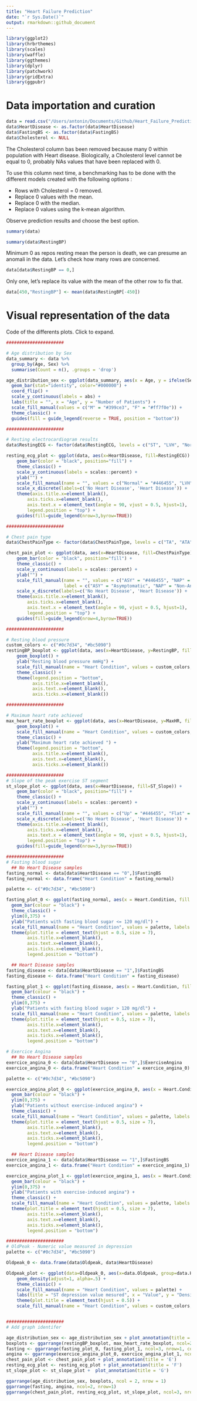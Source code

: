 ```yaml
---
title: "Heart Failure Prediction"
date: "`r Sys.Date()`"
output: rmarkdown::github_document
---
```


```r
library(ggplot2)
library(hrbrthemes)
library(scales)
library(waffle)
library(ggthemes)
library(dplyr)
library(patchwork)
library(gridExtra)
library(ggpubr)
```

# Data importation and curation

```r
data = read.csv("/Users/antonin/Documents/Github/Heart_Failure_Prediction_with_R/data/heart.csv", stringsAsFactors = T)
data$HeartDisease <- as.factor(data$HeartDisease)
data$FastingBS <- as.factor(data$FastingBS)
data$Cholesterol <- NULL 
``` 

The Cholesterol column bas been removed because many 0 within population with Heart disease. Biologically, a Cholesterol level cannot be equal to 0, probably NAs values that have been replaced with 0. 

To use this column next time, a benchmarking has to be done with the different models created with the following options :

  * Rows with Cholesterol = 0 removed.  
  * Replace 0 values with the mean.  
  * Replace 0 with the median.  
  * Replace 0 values using the k-mean algorithm.
  
Observe prediction results and choose the best option. 

```r
summary(data)
```

```r
summary(data$RestingBP)
```
Minimum 0 as repos resting mean the person is death, we can presume an anomali in the data. Let's check how many rows are concerned. 

```r
data[data$RestingBP == 0,]
```
Only one, let's replace its value with the mean of the other row to fix that. 

```r
data[450,"RestingBP"] <- mean(data$RestingBP[-450])
```

# Visual representation of the data 

Code of the differents plots. Click to expand. 

```r
######################

# Age distribution by Sex 
data_summary <- data %>%
  group_by(Age, Sex) %>%
  summarise(Count = n(), .groups = 'drop')

age_distribution_sex <- ggplot(data_summary, aes(x = Age, y = ifelse(Sex == "M", -Count, Count), fill = Sex, width=1)) +
  geom_bar(stat="identity", color="#000000") +
  coord_flip() + 
  scale_y_continuous(labels = abs) + 
  labs(title = "", x = "Age", y = "Number of Patients") +
  scale_fill_manual(values = c("M" = "#399ce3", "F" = "#ff7f0e")) +
  theme_classic() + 
  guides(fill = guide_legend(reverse = TRUE, position = "bottom"))

######################

# Resting electrocardiogram results
data$RestingECG <- factor(data$RestingECG, levels = c("ST", "LVH", "Normal"))

resting_ecg_plot <- ggplot(data, aes(x=HeartDisease, fill=RestingECG)) + 
    geom_bar(color = "black", position="fill") + 
    theme_classic() + 
    scale_y_continuous(labels = scales::percent) +
    ylab("") + 
    scale_fill_manual(name = "", values = c("Normal" = "#446455", "LVH" = "#FDD262", "ST" = "#D3DDDC" ), label = c("ST" = "ST-T wave abnormality", "LVH" = "Left ventricular hypertrophy")) +
    scale_x_discrete(labels=c('No Heart Disease', 'Heart Disease')) +
    theme(axis.title.x=element_blank(),
        axis.ticks.x=element_blank(),
        axis.text.x = element_text(angle = 90, vjust = 0.5, hjust=1),
        legend.position = "top") +
    guides(fill=guide_legend(nrow=3,byrow=TRUE))

######################

# Chest pain type 
data$ChestPainType <- factor(data$ChestPainType, levels = c("TA", "ATA", "NAP", "ASY"))

chest_pain_plot <- ggplot(data, aes(x=HeartDisease, fill=ChestPainType)) + 
    geom_bar(color = "black", position="fill") + 
    theme_classic() + 
    scale_y_continuous(labels = scales::percent) +
    ylab("") + 
    scale_fill_manual(name = "", values = c("ASY" = "#446455", "NAP" = "#FDD262", "ATA" = "#D3DDDC", "TA" = "#C7B19C"),
                      label = c("ASY" = "Asymptomatic", "NAP" = "Non-Anginal Pain", "ATA" = "Atypical Angina", "TA" = "Typical Angina", ""))+
    scale_x_discrete(labels=c('No Heart Disease', 'Heart Disease')) +
    theme(axis.title.x=element_blank(),
        axis.ticks.x=element_blank(),
        axis.text.x = element_text(angle = 90, vjust = 0.5, hjust=1),
        legend.position = "top") +
    guides(fill=guide_legend(nrow=4,byrow=TRUE))

######################

# Resting blood pressure
custom_colors <- c("#0c7d34", "#bc5090")
restingBP_boxplot <- ggplot(data, aes(x=HeartDisease, y=RestingBP, fill = HeartDisease)) + 
    geom_boxplot() + 
    ylab("Resting blood pressure mmHg") + 
    scale_fill_manual(name = "Heart Condition", values = custom_colors, labels = c("No", "Yes")) +
    theme_classic() + 
    theme(legend.position = "bottom", 
          axis.title.x=element_blank(),
          axis.text.x=element_blank(),
          axis.ticks.x=element_blank())

######################

# Maximum heart rate achieved
max_heart_rate_boxplot <- ggplot(data, aes(x=HeartDisease, y=MaxHR, fill = HeartDisease)) + 
    geom_boxplot() + 
    scale_fill_manual(name = "Heart Condition", values = custom_colors, labels = c("No", "Yes")) +
    theme_classic() + 
    ylab("Maximum heart rate achieved ") + 
    theme(legend.position = "bottom", 
          axis.title.x=element_blank(),
          axis.text.x=element_blank(),
          axis.ticks.x=element_blank())

######################
# Slope of the peak exercise ST segment
st_slope_plot <- ggplot(data, aes(x=HeartDisease, fill=ST_Slope)) + 
    geom_bar(color = "black", position="fill") + 
    theme_classic() + 
    scale_y_continuous(labels = scales::percent) +
    ylab("") + 
    scale_fill_manual(name = "", values = c("Up" = "#446455", "Flat" = "#FDD262", "Down" = "#D3DDDC" ), label = c("Up" = "Upsloping", "Down" = "Downsloping")) +
    scale_x_discrete(labels=c('No Heart Disease', 'Heart Disease')) +
    theme(axis.title.x=element_blank(),
        axis.ticks.x=element_blank(),
        axis.text.x = element_text(angle = 90, vjust = 0.5, hjust=1),
        legend.position = "top") +
    guides(fill=guide_legend(nrow=3,byrow=TRUE))

######################
# Fasting blood sugar
  ## No Heart Disease samples
fasting_normal <- data[data$HeartDisease == "0",]$FastingBS
fasting_normal <- data.frame("Heart Condition" = fasting_normal)

palette <- c("#0c7d34", "#bc5090")

fasting_plot_0 <- ggplot(fasting_normal, aes(x = Heart.Condition, fill = Heart.Condition)) +
  geom_bar(colour = "black") +
  theme_classic() + 
  ylim(0,375) +
  ylab("Patients with fasting blood sugar <= 120 mg/dl") +
  scale_fill_manual(name = "Heart Condition", values = palette, labels = c("No", "Yes")) +
  theme(plot.title = element_text(hjust = 0.5, size = 7),
        axis.title.x=element_blank(),
        axis.text.x=element_blank(),
        axis.ticks.x=element_blank(),
        legend.position = "bottom")

  ## Heart Disease samples
fasting_disease <- data[data$HeartDisease == "1",]$FastingBS
fasting_disease <- data.frame("Heart Condition" = fasting_disease)

fasting_plot_1 <- ggplot(fasting_disease, aes(x = Heart.Condition, fill = Heart.Condition)) +
  geom_bar(colour = "black") +
  theme_classic() + 
  ylim(0,375) +
  ylab("Patients with fasting blood sugar > 120 mg/dl") +
  scale_fill_manual(name = "Heart Condition", values = palette, labels = c("No", "Yes")) +
  theme(plot.title = element_text(hjust = 0.5, size = 7),
        axis.title.x=element_blank(),
        axis.text.x=element_blank(),
        axis.ticks.x=element_blank(),
        legend.position = "bottom")

# Exercice Angina
  ## No Heart Disease samples
exercice_angina_0 <- data[data$HeartDisease == "0",]$ExerciseAngina
exercice_angina_0 <- data.frame("Heart Condition" = exercice_angina_0)

palette <- c("#0c7d34", "#bc5090")

exercice_angina_plot_0 <- ggplot(exercice_angina_0, aes(x = Heart.Condition, fill = Heart.Condition)) +
  geom_bar(colour = "black") +
  ylim(0,375) +
  ylab("Patients without exercise-induced angina") + 
  theme_classic() + 
  scale_fill_manual(name = "Heart Condition", values = palette, labels = c("No", "Yes")) +
  theme(plot.title = element_text(hjust = 0.5, size = 7),
        axis.title.x=element_blank(),
        axis.text.x=element_blank(),
        axis.ticks.x=element_blank(),
        legend.position = "bottom")

  ## Heart Disease samples
exercice_angina_1 <- data[data$HeartDisease == "1",]$FastingBS
exercice_angina_1 <- data.frame("Heart Condition" = exercice_angina_1)

exercice_angina_plot_1 <- ggplot(exercice_angina_1, aes(x = Heart.Condition, fill = Heart.Condition)) +
  geom_bar(colour = "black") + 
  ylim(0,375) +
  ylab("Patients with exercise-induced angina") + 
  theme_classic() + 
  scale_fill_manual(name = "Heart Condition", values = palette, labels = c("No", "Yes")) +
  theme(plot.title = element_text(hjust = 0.5, size = 7),
        axis.title.x=element_blank(),
        axis.text.x=element_blank(),
        axis.ticks.x=element_blank(),
        legend.position = "bottom")

######################
# OldPeak - Numeric value measured in depression
palette <- c("#0c7d34", "#bc5090")

Oldpeak_0 <- data.frame(data$Oldpeak, data$HeartDisease)

Oldpeak_plot <- ggplot(data=Oldpeak_0, aes(x=data.Oldpeak, group=data.HeartDisease, fill=data.HeartDisease)) +
    geom_density(adjust=1, alpha=.5) +
    theme_classic() + 
    scale_fill_manual(name = "Heart Condition", values = palette) + 
    labs(title = "ST depression value mesured", x = "Value", y = "Density") +
    theme(plot.title = element_text(hjust = 0.5)) + 
    scale_fill_manual(name = "Heart Condition", values = custom_colors, labels = c("No", "Yes"))


######################
# Add graph identifer

age_distribution_sex <- age_distribution_sex + plot_annotation(title = 'A')
boxplots <- ggarrange(restingBP_boxplot, max_heart_rate_boxplot, ncol=2, nrow=1, common.legend = TRUE, legend="bottom") + plot_annotation(title = 'B')
fasting <- ggarrange(fasting_plot_0, fasting_plot_1, ncol=3, nrow=1, common.legend = TRUE, legend="none") + plot_annotation(title = 'C')
angina <- ggarrange(exercice_angina_plot_0, exercice_angina_plot_1, ncol=2, nrow=1, common.legend = TRUE, legend="right") + plot_annotation(title = 'D')
chest_pain_plot <- chest_pain_plot + plot_annotation(title = 'E')
resting_ecg_plot <- resting_ecg_plot + plot_annotation(title = 'F')
st_slope_plot <- st_slope_plot +  plot_annotation(title = 'G')

```


```r
ggarrange(age_distribution_sex, boxplots, ncol = 2, nrow = 1)
ggarrange(fasting, angina, ncol=2, nrow=1) 
ggarrange(chest_pain_plot, resting_ecg_plot, st_slope_plot, ncol=3, nrow=1) 
```






